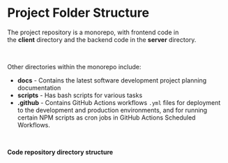 
# Project Folder Structure

The project repository is a monorepo, with frontend code in the **client** directory and the backend code in the **server** directory.

<br />

<Cards>
  <Card title="client" href="/directories/client" />
  <Card title="server" href="/directories/server" />
</Cards>

Other directories within the monorepo include:

- **docs** - Contains the latest software development project planning documentation
- **scripts** - Has bash scripts for various tasks
- **.github** - Contains GitHub Actions workflows `.yml` files for deployment to the development and production environments, and for running certain NPM scripts as cron jobs in GitHub Actions Scheduled Workflows.

<br />

**Code repository directory structure**

<FileTree>
  <FileTree.Folder name="acap-v2" defaultOpen>
    <FileTree.Folder name=".github">
      <FileTree.Folder name="workflows">
        <FileTree.File name="dev-render.yml" />
        <FileTree.File name="release.yml" />
        <FileTree.File name="others.yml" />
        <FileTree.File name="scheduled-10day.yml" />
        <FileTree.File name="scheduled-cyclone.yml" />
        <FileTree.File name="scheduled-scraping.yml" />
        <FileTree.File name="scheduled-cleanup-seasonal.yml" />
      </FileTree.Folder>
    </FileTree.Folder>
    <FileTree.Folder name="client" />
    <FileTree.Folder name="docs" />
    <FileTree.Folder name="scripts" />
    <FileTree.Folder name="server" />
    <FileTree.File name="README.md" />
    <FileTree.File name="docker-compose.dev.yml" />
    <FileTree.File name="docker-compose.prod.yml" />
  </FileTree.Folder>
</FileTree>